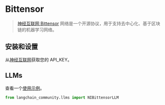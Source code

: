 # Bittensor

>[神经互联网 Bittensor](https://neuralinternet.ai/) 网络是一个开源协议，用于支持去中心化、基于区块链的机器学习网络。

## 安装和设置

从[神经互联网](https://neuralinternet.ai/)获取您的 API_KEY。

## LLMs

查看一个[使用示例](/docs/integrations/llms/bittensor)。

```python
from langchain_community.llms import NIBittensorLLM
```